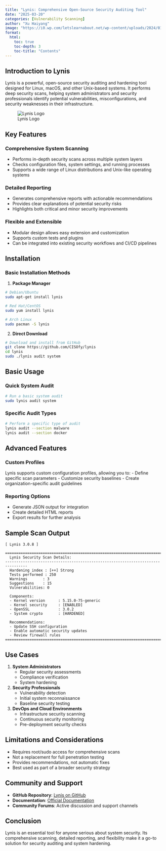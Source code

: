 ```yaml
---
title: "Lynis: Comprehensive Open-Source Security Auditing Tool"
date: "2025-03-20"
categories: [Vulnerability Scanning]
author: "Xu Haiyang"
image: "https://i0.wp.com/letslearnabout.net/wp-content/uploads/2024/01/8558546.png?resize=280%2C235&ssl=1"
format:
  html:
    toc: true
    toc-depth: 3
    toc-title: "Contents"
---
```


## Introduction to Lynis

Lynis is a powerful, open-source security auditing and hardening tool designed for Linux, macOS, and other Unix-based systems. It performs deep security scans, helping system administrators and security professionals identify potential vulnerabilities, misconfigurations, and security weaknesses in their infrastructure.

![Lynis Logo](https://i0.wp.com/letslearnabout.net/wp-content/uploads/2024/01/8558546.png?resize=280%2C235&ssl=1)

## Key Features

### Comprehensive System Scanning

-   Performs in-depth security scans across multiple system layers
-   Checks configuration files, system settings, and running processes
-   Supports a wide range of Linux distributions and Unix-like operating systems

### Detailed Reporting

-   Generates comprehensive reports with actionable recommendations
-   Provides clear explanations of potential security risks
-   Highlights both critical and minor security improvements

### Flexible and Extensible

-   Modular design allows easy extension and customization
-   Supports custom tests and plugins
-   Can be integrated into existing security workflows and CI/CD pipelines

## Installation

### Basic Installation Methods

1.  **Package Manager**

``` bash
# Debian/Ubuntu
sudo apt-get install lynis

# Red Hat/CentOS
sudo yum install lynis

# Arch Linux
sudo pacman -S lynis
```

2.  **Direct Download**

``` bash
# Download and install from GitHub
git clone https://github.com/CISOfy/lynis
cd lynis
sudo ./lynis audit system
```

## Basic Usage

### Quick System Audit

``` bash
# Run a basic system audit
sudo lynis audit system
```

### Specific Audit Types

``` bash
# Perform a specific type of audit
lynis audit --section malware
lynis audit --section docker
```

## Advanced Features

### Custom Profiles

Lynis supports custom configuration profiles, allowing you to: - Define specific scan parameters - Customize security baselines - Create organization-specific audit guidelines

### Reporting Options

-   Generate JSON output for integration
-   Create detailed HTML reports
-   Export results for further analysis

## Sample Scan Output

```         
[ Lynis 3.0.8 ]

================================================================================
  Lynis Security Scan Details:
--------------------------------------------------------------------------------
  Hardening index : [++] Strong
  Tests performed : 250
  Warnings       : 3
  Suggestions    : 15
  Vulnerabilities: 0

  Components:
  - Kernel version      : 5.15.0-75-generic
  - Kernel security     : [ENABLED]
  - OpenSSL             : 3.0.2
  - System crypto       : [HARDENED]

  Recommendations:
  - Update SSH configuration
  - Enable automatic security updates
  - Review firewall rules
================================================================================
```

## Use Cases

1.  **System Administrators**
    -   Regular security assessments
    -   Compliance verification
    -   System hardening
2.  **Security Professionals**
    -   Vulnerability detection
    -   Initial system reconnaissance
    -   Baseline security testing
3.  **DevOps and Cloud Environments**
    -   Infrastructure security scanning
    -   Continuous security monitoring
    -   Pre-deployment security checks

## Limitations and Considerations

-   Requires root/sudo access for comprehensive scans
-   Not a replacement for full penetration testing
-   Provides recommendations, not automatic fixes
-   Best used as part of a broader security strategy

## Community and Support

-   **GitHub Repository**: [Lynis on GitHub](https://github.com/CISOfy/lynis)
-   **Documentation**: [Official Documentation](https://cisofy.com/documentation/lynis/)
-   **Community Forums**: Active discussion and support channels

## Conclusion

Lynis is an essential tool for anyone serious about system security. Its comprehensive scanning, detailed reporting, and flexibility make it a go-to solution for security auditing and system hardening.
